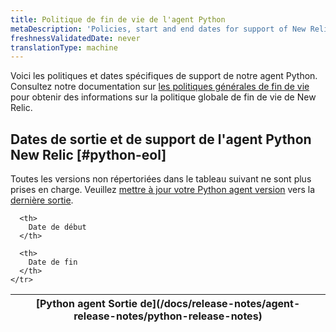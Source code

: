 ```yaml
---
title: Politique de fin de vie de l'agent Python
metaDescription: 'Policies, start and end dates for support of New Relic Python agent releases.'
freshnessValidatedDate: never
translationType: machine
---
```


Voici les politiques et dates spécifiques de support de notre agent Python. Consultez notre documentation sur [les politiques générales de fin de vie](/docs/licenses/end-of-life/notification-changes-new-relic-saas-features-distributed-software/) pour obtenir des informations sur la politique globale de fin de vie de New Relic.

## Dates de sortie et de support de l&apos;agent Python New Relic [#python-eol]

Toutes les versions non répertoriées dans le tableau suivant ne sont plus prises en charge. Veuillez [mettre à jour votre Python agent version](/docs/apm/agents/python-agent/installation/update-python-agent) vers la [dernière sortie](/docs/release-notes/agent-release-notes/python-release-notes).

<EolPage agent="python" />

<table>
  <thead>
    <tr>
      <th>
        [Python agent Sortie de](/docs/release-notes/agent-release-notes/python-release-notes)
      </th>

      <th>
        Date de début
      </th>

      <th>
        Date de fin
      </th>
    </tr>
  </thead>
</table>